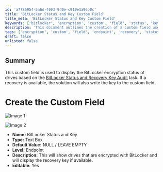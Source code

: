 ```yaml
---
id: 'a7785954-5a6d-4003-9d0e-c919e1a96b0c'
title: 'BitLocker Status and Key Custom Field'
title_meta: 'BitLocker Status and Key Custom Field'
keywords: ['bitlocker', 'encryption', 'custom', 'field', 'status', 'key']
description: 'This document outlines the creation of a custom field used to display the BitLocker encryption status of drives. It includes details on how to set up the field, its properties, and how it integrates with the BitLocker Status and Recovery Key Audit task, providing recovery keys when available.'
tags: ['encryption', 'custom', 'field', 'endpoint', 'recovery', 'status', 'windows']
draft: false
unlisted: false
---
```

## Summary

This custom field is used to display the BitLocker encryption status of drives based on the [BitLocker Status and Recovery Key Audit](https://proval.itglue.com/DOC-5078775-12878983) task. If a recovery is available, the solution will also write the key to the custom field.

# Create the Custom Field

![Image 1](../../../static/img/BitLocker-Status-and-Recovery-Key-Audit/image_2.png)

![Image 2](../../../static/img/BitLocker-Status-and-Recovery-Key-Audit/image_3.png)

- **Name:** BitLocker Status and Key
- **Type:** Text Box
- **Default Value:** NULL / LEAVE EMPTY
- **Level:** Endpoint
- **Description:** This will show drives that are encrypted with BitLocker and will display the recovery key if available.
- **Editable:** Yes












